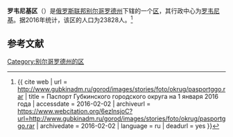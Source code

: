 {{Infobox Settlement
| official_name = 罗韦尼基区
| native_name = Ровеньский район
| image_flag = Flag of Rovensky rayon.svg
| image_shield = Coat of Arms of Rovenki rayon.svg
| image_map = Location Of Rovenskoy District (Belgorod Oblast).svg
| settlement_type = [[区_(苏联)|区]]
| subdivision_type = [[国家|国家]]
| subdivision_type1 = [[州_(俄罗斯)|州]]
| subdivision_name = {{RUS}}
| subdivision_name1 = [[别尔哥罗德州|别尔哥罗德州]]
| seat_type = 行政中心
| seat = [[罗韦尼基_(俄罗斯)|罗韦尼基]]
| population_as_of=2016
| population_footnotes = <ref name=stat />
| population_total = 23828
| timezone = [[莫斯科时间|MSK]]
| utc_offset = +3
}}
'''罗韦尼基区'''（{{lang-ru|Ровеньский район}}）是[[俄罗斯联邦|俄罗斯联邦]][[别尔哥罗德州|别尔哥罗德州]]下辖的一个[[区_(苏联)|区]]，其行政中心为[[罗韦尼基_(俄罗斯)|罗韦尼基]]。据2016年统计，该区的人口为23828人。<ref name=stat>{{ cite web | url = http://www.gubkinadm.ru/gorod/images/stories/foto/okrug/pasportggo.rar | title = Паспорт Губкинского городского округа на 1 января 2016 года | accessdate = 2016-02-02 | archiveurl = https://www.webcitation.org/6ezlnsjoC?url=http://www.gubkinadm.ru/gorod/images/stories/foto/okrug/pasportggo.rar | archivedate = 2016-02-02 | language = ru | deadurl = yes }}</ref>

== 参考文献 ==
{{reflist}}

{{Russia-stub}}

[[Category:别尔哥罗德州的区|Category:别尔哥罗德州的区]]